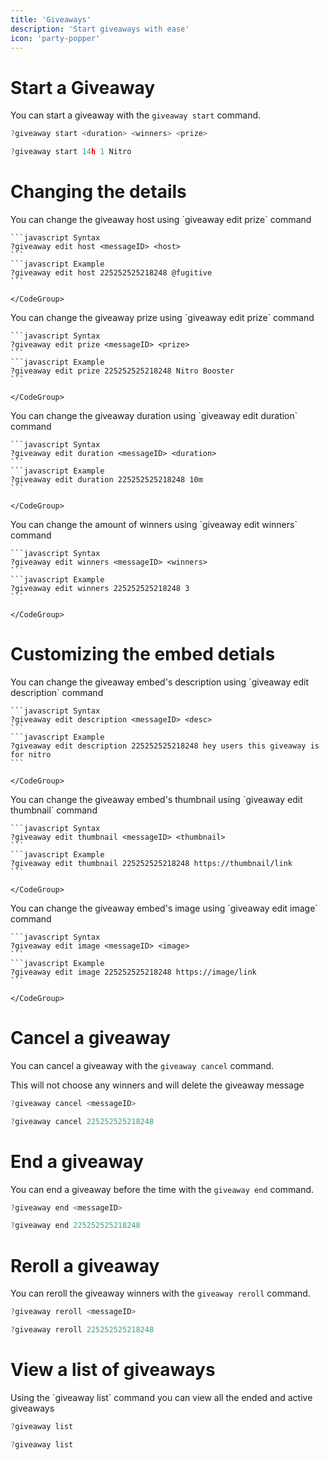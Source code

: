 ---
title: 'Giveaways'
description: 'Start giveaways with ease'
icon: 'party-popper'
---


# Start a Giveaway

You can start a giveaway with the `giveaway start` command.
<CodeGroup>

  ```javascript Syntax
  ?giveaway start <duration> <winners> <prize>
  ```
  ```javascript Example
  ?giveaway start 14h 1 Nitro
  ```

</CodeGroup>

# Changing the details

<Accordion title="Change the host">
  You can change the giveaway host using `giveaway edit prize` command
    <CodeGroup>

    ```javascript Syntax
    ?giveaway edit host <messageID> <host>
    ```
    ```javascript Example
    ?giveaway edit host 225252525218248 @fugitive
    ```

    </CodeGroup>
</Accordion>
<Accordion title="Change the prize">
  You can change the giveaway prize using `giveaway edit prize` command
    <CodeGroup>

    ```javascript Syntax
    ?giveaway edit prize <messageID> <prize>
    ```
    ```javascript Example
    ?giveaway edit prize 225252525218248 Nitro Booster
    ```

    </CodeGroup>
</Accordion>
<Accordion title="Change the duration">
  You can change the giveaway duration using `giveaway edit duration` command
    <CodeGroup>

    ```javascript Syntax
    ?giveaway edit duration <messageID> <duration>
    ```
    ```javascript Example
    ?giveaway edit duration 225252525218248 10m
    ```

    </CodeGroup>
</Accordion>

<Accordion title="Change the winner count">
  You can change the amount of winners using `giveaway edit winners` command
    <CodeGroup>

    ```javascript Syntax
    ?giveaway edit winners <messageID> <winners>
    ```
    ```javascript Example
    ?giveaway edit winners 225252525218248 3
    ```

    </CodeGroup>
</Accordion>

# Customizing the embed detials

<Accordion title="Change the description">
  You can change the giveaway embed's description using `giveaway edit description` command
    <CodeGroup>

    ```javascript Syntax
    ?giveaway edit description <messageID> <desc>
    ```
    ```javascript Example
    ?giveaway edit description 225252525218248 hey users this giveaway is for nitro
    ```

    </CodeGroup>
</Accordion>
<Accordion title="Change the thumbnail">
  You can change the giveaway embed's thumbnail using `giveaway edit thumbnail` command
    <CodeGroup>

    ```javascript Syntax
    ?giveaway edit thumbnail <messageID> <thumbnail>
    ```
    ```javascript Example
    ?giveaway edit thumbnail 225252525218248 https://thumbnail/link
    ```

    </CodeGroup>
</Accordion>
<Accordion title="Change the image">
  You can change the giveaway embed's image using `giveaway edit image` command
    <CodeGroup>

    ```javascript Syntax
    ?giveaway edit image <messageID> <image>
    ```
    ```javascript Example
    ?giveaway edit image 225252525218248 https://image/link
    ```

    </CodeGroup>
</Accordion>


# Cancel a giveaway

You can cancel a giveaway with the `giveaway cancel` command.

<Warning>
This will not choose any winners and will delete the giveaway message
</Warning>

<CodeGroup>

  ```javascript Syntax
  ?giveaway cancel <messageID>
  ```
  ```javascript Example
  ?giveaway cancel 225252525218248
  ```

</CodeGroup>


# End a giveaway

You can end a giveaway before the time with the `giveaway end` command.

<CodeGroup>

  ```javascript Syntax
  ?giveaway end <messageID>
  ```
  ```javascript Example
  ?giveaway end 225252525218248
  ```

</CodeGroup>

# Reroll a giveaway

You can reroll the giveaway winners with the `giveaway reroll` command.

<CodeGroup>

  ```javascript Syntax
  ?giveaway reroll <messageID>
  ```
  ```javascript Example
  ?giveaway reroll 225252525218248
  ```

</CodeGroup>

# View a list of giveaways

<Info>
Using the `giveaway list` command you can view all the ended and active giveaways
</Info>

<CodeGroup>

  ```javascript Syntax
  ?giveaway list 
  ```
  ```javascript Example
  ?giveaway list
  ```

</CodeGroup>